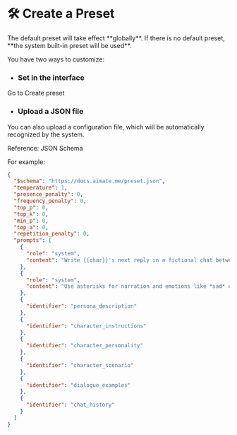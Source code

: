 
# 🛠️ Create a Preset

<Callout type="warning" emoji="️⚠">
  The default preset will take effect **globally**.
  If there is no default preset, **the system built-in preset will be used**.
</Callout>

You have two ways to customize:

- ### Set in the interface

Go to <Link href='//aimate.me/my-presets/create' className='underline underline-offset-2'>Create preset</Link>

- ### Upload a JSON file

You can also upload a configuration file, which will be automatically recognized by the system.

Reference: <Link href='/preset.json' className='underline underline-offset-2'>JSON Schema</Link>

For example:

```json
{
  "$schema": "https://docs.aimate.me/preset.json",
  "temperature": 1,
  "presence_penalty": 0,
  "frequency_penalty": 0,
  "top_p": 0,
  "top_k": 0,
  "min_p": 0,
  "top_a": 0,
  "repetition_penalty": 0,
  "prompts": [
    {
      "role": "system",
      "content": "Write {{char}}'s next reply in a fictional chat between {{char}} and {{user}}."
    },
    {
      "role": "system",
      "content": "Use asterisks for narration and emotions like *sad* or *laughing*."
    },
    {
      "identifier": "persona_description"
    },
    {
      "identifier": "character_instructions"
    },
    {
      "identifier": "character_personality"
    },
    {
      "identifier": "character_scenario"
    },
    {
      "identifier": "dialogue_examples"
    },
    {
      "identifier": "chat_history"
    }
  ]
}
```
